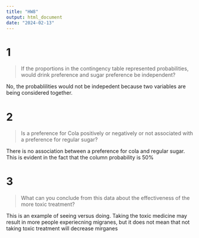 ```yaml
---
title: "HW8"
output: html_document
date: "2024-02-13"
---
```


# 1
> If the proportions in the contingency table represented probabilities, would drink preference and sugar preference be independent?

No, the probablilities would not be indepedent because two variables are being considered together.

# 2 
> Is a preference for Cola positively or negatively or not associated with a preference for regular sugar?

There is no association between a preference for cola and regular sugar. This is evident in the fact that the column probability is 50%

# 3
>What can you conclude from this data about the effectiveness of the more toxic treatment?

This is an example of seeing versus doing. Taking the toxic medicine may result in more people experiecning migranes, but it does not mean that not taking toxic treatment will decrease mirganes




